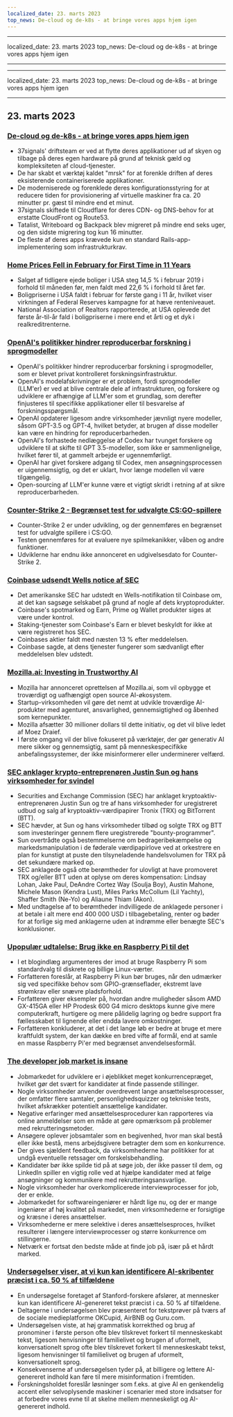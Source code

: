 ```yaml
---
localized_date: 23. marts 2023
top_news: De-cloud og de-k8s - at bringe vores apps hjem igen
---
```


---

localized_date: 23. marts 2023
top_news: De-cloud og de-k8s - at bringe vores apps hjem igen

---

---

localized_date: 23. marts 2023
top_news: De-cloud og de-k8s - at bringe vores apps hjem igen

---



<CallToAction />

<Steps>

## 23. marts 2023

### [De-cloud og de-k8s - at bringe vores apps hjem igen](https://dev.37signals.com/bringing-our-apps-back-home/?ref=hackernewsgpt.com)

- 37signals' driftsteam er ved at flytte deres applikationer ud af skyen og tilbage på deres egen hardware på grund af teknisk gæld og kompleksiteten af cloud-tjenester.
- De har skabt et værktøj kaldet "mrsk" for at forenkle driften af deres eksisterende containeriserede applikationer.
- De moderniserede og forenklede deres konfigurationsstyring for at reducere tiden for provisionering af virtuelle maskiner fra ca. 20 minutter pr. gæst til mindre end et minut.
- 37signals skiftede til Cloudflare for deres CDN- og DNS-behov for at erstatte CloudFront og Route53.
- Tatalist, Writeboard og Backpack blev migreret på mindre end seks uger, og den sidste migrering tog kun 16 minutter.
- De fleste af deres apps krævede kun en standard Rails-app-implementering som infrastrukturkrav.

### [Home Prices Fell in February for First Time in 11 Years](https://www.wsj.com/articles/home-prices-fell-in-february-for-first-time-in-11-years-73df0107?ref=hackernewsgpt.com)

- Salget af tidligere ejede boliger i USA steg 14,5 % i februar 2019 i forhold til måneden før, men faldt med 22,6 % i forhold til året før.
- Boligpriserne i USA faldt i februar for første gang i 11 år, hvilket viser virkningen af Federal Reserves kampagne for at hæve renteniveauet.
- National Association of Realtors rapporterede, at USA oplevede det første år-til-år fald i boligpriserne i mere end et årti og et dyk i realkreditrenterne.

### [OpenAI's politikker hindrer reproducerbar forskning i sprogmodeller](https://aisnakeoil.substack.com/p/openais-policies-hinder-reproducible?ref=hackernewsgpt.com)

- OpenAI's politikker hindrer reproducerbar forskning i sprogmodeller, som er blevet privat kontrolleret forskningsinfrastruktur.
- OpenAI's modelafskrivninger er et problem, fordi sprogmodeller (LLM'er) er ved at blive centrale dele af infrastrukturen, og forskere og udviklere er afhængige af LLM'er som et grundlag, som derefter finjusteres til specifikke applikationer eller til besvarelse af forskningsspørgsmål.
- OpenAI opdaterer ligesom andre virksomheder jævnligt nyere modeller, såsom GPT-3.5 og GPT-4, hvilket betyder, at brugen af disse modeller kan være en hindring for reproducerbarheden.
- OpenAI's forhastede nedlæggelse af Codex har tvunget forskere og udviklere til at skifte til GPT 3.5-modeller, som ikke er sammenlignelige, hvilket fører til, at gammelt arbejde er ugennemførligt.
- OpenAI har givet forskere adgang til Codex, men ansøgningsprocessen er uigennemsigtig, og det er uklart, hvor længe modellen vil være tilgængelig.
- Open-sourcing af LLM'er kunne være et vigtigt skridt i retning af at sikre reproducerbarheden.

### [Counter-Strike 2 - Begrænset test for udvalgte CS:GO-spillere](https://counter-strike.net/cs2?ref=hackernewsgpt.com)

- Counter-Strike 2 er under udvikling, og der gennemføres en begrænset test for udvalgte spillere i CS:GO.
- Testen gennemføres for at evaluere nye spilmekanikker, våben og andre funktioner.
- Udviklerne har endnu ikke annonceret en udgivelsesdato for Counter-Strike 2.

### [Coinbase udsendt Wells notice af SEC](https://www.reuters.com/legal/coinbase-issued-wells-notice-by-sec-2023-03-22/?ref=hackernewsgpt.com)

- Det amerikanske SEC har udstedt en Wells-notifikation til Coinbase om, at det kan sagsøge selskabet på grund af nogle af dets kryptoprodukter.
- Coinbase's spotmarked og Earn, Prime og Wallet produkter siges at være under kontrol.
- Staking-tjenester som Coinbase's Earn er blevet beskyldt for ikke at være registreret hos SEC.
- Coinbases aktier faldt med næsten 13 % efter meddelelsen.
- Coinbase sagde, at dens tjenester fungerer som sædvanligt efter meddelelsen blev udstedt.

### [Mozilla.ai: Investing in Trustworthy AI](https://blog.mozilla.org/en/mozilla/introducing-mozilla-ai-investing-in-trustworthy-ai/?ref=hackernewsgpt.com)

- Mozilla har annonceret oprettelsen af Mozilla.ai, som vil opbygge et troværdigt og uafhængigt open source AI-økosystem.
- Startup-virksomheden vil gøre det nemt at udvikle troværdige AI-produkter med agenturet, ansvarlighed, gennemsigtighed og åbenhed som kernepunkter.
- Mozilla afsætter 30 millioner dollars til dette initiativ, og det vil blive ledet af Moez Draief.
- I første omgang vil der blive fokuseret på værktøjer, der gør generativ AI mere sikker og gennemsigtig, samt på menneskespecifikke anbefalingssystemer, der ikke misinformerer eller underminerer velfærd.

### [SEC anklager krypto-entreprenøren Justin Sun og hans virksomheder for svindel](https://www.sec.gov/news/press-release/2023-59?ref=hackernewsgpt.com)

- Securities and Exchange Commission (SEC) har anklaget kryptoaktiv-entreprenøren Justin Sun og tre af hans virksomheder for uregistreret udbud og salg af kryptoaktiv-værdipapirer Tronix (TRX) og BitTorrent (BTT).
- SEC hævder, at Sun og hans virksomheder tilbød og solgte TRX og BTT som investeringer gennem flere uregistrerede "bounty-programmer".
- Sun overtrådte også bestemmelserne om bedrageribekæmpelse og markedsmanipulation i de føderale værdipapirlove ved at orkestrere en plan for kunstigt at puste den tilsyneladende handelsvolumen for TRX på det sekundære marked op.
- SEC anklagede også otte berømtheder for ulovligt at have promoveret TRX og/eller BTT uden at oplyse om deres kompensation: Lindsay Lohan, Jake Paul, DeAndre Cortez Way (Soulja Boy), Austin Mahone, Michele Mason (Kendra Lust), Miles Parks McCollum (Lil Yachty), Shaffer Smith (Ne-Yo) og Aliaune Thiam (Akon).
- Med undtagelse af to berømtheder indvilligede de anklagede personer i at betale i alt mere end 400 000 USD i tilbagebetaling, renter og bøder for at forlige sig med anklagerne uden at indrømme eller benægte SEC's konklusioner.

### [Upopulær udtalelse: Brug ikke en Raspberry Pi til det](https://set-inform.com/2021/08/24/unpopular-opinion-dont-use-a-raspberry-pi-for-that/?ref=hackernewsgpt.com)

- I et blogindlæg argumenteres der imod at bruge Raspberry Pi som standardvalg til diskrete og billige Linux-værter.
- Forfatteren foreslår, at Raspberry Pi kun bør bruges, når den udmærker sig ved specifikke behov som GPIO-grænseflader, ekstremt lave strømkrav eller snævre pladsforhold.
- Forfatteren giver eksempler på, hvordan andre muligheder såsom AMD GX-415GA eller HP Prodesk 600 G4 micro desktops kunne give mere computerkraft, hurtigere og mere pålidelig lagring og bedre support fra fællesskabet til lignende eller endda lavere omkostninger.
- Forfatteren konkluderer, at det i det lange løb er bedre at bruge et mere kraftfuldt system, der kan dække en bred vifte af formål, end at samle en masse Raspberry Pi'er med begrænset anvendelsesformål.

### [The developer job market is insane](https://old.reddit.com/r/ExperiencedDevs/comments/11xq5cz/the_developer_job_market_is_insane_right_now/?ref=hackernewsgpt.com)

- Jobmarkedet for udviklere er i øjeblikket meget konkurrencepræget, hvilket gør det svært for kandidater at finde passende stillinger.
- Nogle virksomheder anvender overdrevent lange ansættelsesprocesser, der omfatter flere samtaler, personlighedsquizzer og tekniske tests, hvilket afskrækker potentielt ansættelige kandidater.
- Negative erfaringer med ansættelsesprocedurer kan rapporteres via online anmeldelser som en måde at gøre opmærksom på problemer med rekrutteringsmetoder.
- Ansøgere oplever jobsamtaler som en begivenhed, hvor man skal bestå eller ikke bestå, mens arbejdsgivere betragter dem som en konkurrence.
- Der gives sjældent feedback, da virksomhederne har politikker for at undgå eventuelle retssager om forskelsbehandling.
- Kandidater bør ikke spilde tid på at søge job, der ikke passer til dem, og LinkedIn spiller en vigtig rolle ved at hjælpe kandidater med at følge ansøgninger og kommunikere med rekrutteringsansvarlige.
- Nogle virksomheder har overkomplicerede interviewprocesser for job, der er enkle.
- Jobmarkedet for softwareingeniører er hårdt lige nu, og der er mange ingeniører af høj kvalitet på markedet, men virksomhederne er forsigtige og kræsne i deres ansættelser.
- Virksomhederne er mere selektive i deres ansættelsesproces, hvilket resulterer i længere interviewprocesser og større konkurrence om stillingerne.
- Netværk er fortsat den bedste måde at finde job på, især på et hårdt marked.

### [Undersøgelser viser, at vi kun kan identificere AI-skribenter præcist i ca. 50 % af tilfældene](https://hai.stanford.edu/news/was-written-human-or-ai-tsu?ref=hackernewsgpt.com)

- En undersøgelse foretaget af Stanford-forskere afslører, at mennesker kun kan identificere AI-genereret tekst præcist i ca. 50 % af tilfældene.
- Deltagerne i undersøgelsen blev præsenteret for tekstprøver på tværs af de sociale medieplatforme OKCupid, AirBNB og Guru.com.
- Undersøgelsen viste, at høj grammatisk korrekthed og brug af pronominer i første person ofte blev tilskrevet forkert til menneskeskabt tekst, ligesom henvisninger til familielivet og brugen af uformelt, konversationelt sprog ofte blev tilskrevet forkert til menneskeskabt tekst, ligesom henvisninger til familielivet og brugen af uformelt, konversationelt sprog.
- Konsekvenserne af undersøgelsen tyder på, at billigere og lettere AI-genereret indhold kan føre til mere misinformation i fremtiden.
- Forskningsholdet foreslår løsninger som f.eks. at give AI en genkendelig accent eller selvoplysende maskiner i scenarier med store indsatser for at forbedre vores evne til at skelne mellem menneskeligt og AI-genereret indhold.

</Steps>
